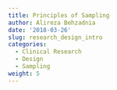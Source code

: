 ```yaml
---
title: Principles of Sampling
author: Alireza Behzadnia
date: '2018-03-26'
slug: research_design_intro
categories:
  - Clinical Research
  - Design
  - Sampling
weight: 5
---
```



